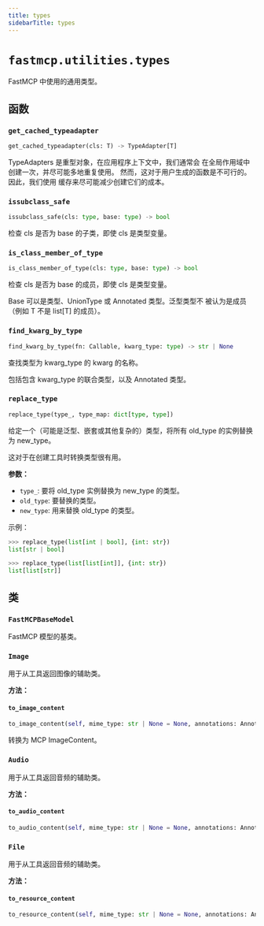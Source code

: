```yaml
---
title: types
sidebarTitle: types
---
```


# `fastmcp.utilities.types`


FastMCP 中使用的通用类型。

## 函数

### `get_cached_typeadapter` <sup><a href="https://github.com/jlowin/fastmcp/blob/main/src/fastmcp/utilities/types.py#L39" target="_blank"><Icon icon="github" style="width: 14px; height: 14px;" /></a></sup>

```python
get_cached_typeadapter(cls: T) -> TypeAdapter[T]
```


TypeAdapters 是重型对象，在应用程序上下文中，我们通常会
在全局作用域中创建一次，并尽可能多地重复使用。
然而，这对于用户生成的函数是不可行的。因此，我们使用
缓存来尽可能减少创建它们的成本。


### `issubclass_safe` <sup><a href="https://github.com/jlowin/fastmcp/blob/main/src/fastmcp/utilities/types.py#L114" target="_blank"><Icon icon="github" style="width: 14px; height: 14px;" /></a></sup>

```python
issubclass_safe(cls: type, base: type) -> bool
```


检查 cls 是否为 base 的子类，即使 cls 是类型变量。


### `is_class_member_of_type` <sup><a href="https://github.com/jlowin/fastmcp/blob/main/src/fastmcp/utilities/types.py#L124" target="_blank"><Icon icon="github" style="width: 14px; height: 14px;" /></a></sup>

```python
is_class_member_of_type(cls: type, base: type) -> bool
```


检查 cls 是否为 base 的成员，即使 cls 是类型变量。

Base 可以是类型、UnionType 或 Annotated 类型。泛型类型不
被认为是成员（例如 T 不是 list\[T] 的成员）。


### `find_kwarg_by_type` <sup><a href="https://github.com/jlowin/fastmcp/blob/main/src/fastmcp/utilities/types.py#L146" target="_blank"><Icon icon="github" style="width: 14px; height: 14px;" /></a></sup>

```python
find_kwarg_by_type(fn: Callable, kwarg_type: type) -> str | None
```


查找类型为 kwarg_type 的 kwarg 的名称。

包括包含 kwarg_type 的联合类型，以及 Annotated 类型。


### `replace_type` <sup><a href="https://github.com/jlowin/fastmcp/blob/main/src/fastmcp/utilities/types.py#L375" target="_blank"><Icon icon="github" style="width: 14px; height: 14px;" /></a></sup>

```python
replace_type(type_, type_map: dict[type, type])
```


给定一个（可能是泛型、嵌套或其他复杂的）类型，将所有
old_type 的实例替换为 new_type。

这对于在创建工具时转换类型很有用。

**参数：**
- `type_`: 要将 old_type 实例替换为 new_type 的类型。
- `old_type`: 要替换的类型。
- `new_type`: 用来替换 old_type 的类型。

示例：
```python
>>> replace_type(list[int | bool], {int: str})
list[str | bool]

>>> replace_type(list[list[int]], {int: str})
list[list[str]]
```


## 类

### `FastMCPBaseModel` <sup><a href="https://github.com/jlowin/fastmcp/blob/main/src/fastmcp/utilities/types.py#L32" target="_blank"><Icon icon="github" style="width: 14px; height: 14px;" /></a></sup>


FastMCP 模型的基类。


### `Image` <sup><a href="https://github.com/jlowin/fastmcp/blob/main/src/fastmcp/utilities/types.py#L172" target="_blank"><Icon icon="github" style="width: 14px; height: 14px;" /></a></sup>


用于从工具返回图像的辅助类。


**方法：**

#### `to_image_content` <sup><a href="https://github.com/jlowin/fastmcp/blob/main/src/fastmcp/utilities/types.py#L209" target="_blank"><Icon icon="github" style="width: 14px; height: 14px;" /></a></sup>

```python
to_image_content(self, mime_type: str | None = None, annotations: Annotations | None = None) -> mcp.types.ImageContent
```

转换为 MCP ImageContent。


### `Audio` <sup><a href="https://github.com/jlowin/fastmcp/blob/main/src/fastmcp/utilities/types.py#L231" target="_blank"><Icon icon="github" style="width: 14px; height: 14px;" /></a></sup>


用于从工具返回音频的辅助类。


**方法：**

#### `to_audio_content` <sup><a href="https://github.com/jlowin/fastmcp/blob/main/src/fastmcp/utilities/types.py#L268" target="_blank"><Icon icon="github" style="width: 14px; height: 14px;" /></a></sup>

```python
to_audio_content(self, mime_type: str | None = None, annotations: Annotations | None = None) -> mcp.types.AudioContent
```

### `File` <sup><a href="https://github.com/jlowin/fastmcp/blob/main/src/fastmcp/utilities/types.py#L289" target="_blank"><Icon icon="github" style="width: 14px; height: 14px;" /></a></sup>


用于从工具返回音频的辅助类。


**方法：**

#### `to_resource_content` <sup><a href="https://github.com/jlowin/fastmcp/blob/main/src/fastmcp/utilities/types.py#L328" target="_blank"><Icon icon="github" style="width: 14px; height: 14px;" /></a></sup>

```python
to_resource_content(self, mime_type: str | None = None, annotations: Annotations | None = None) -> mcp.types.EmbeddedResource
```
